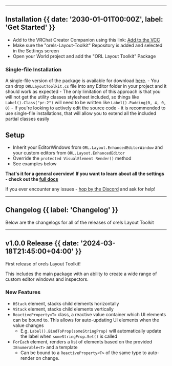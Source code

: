 

---

## Installation {{ date: '2030-01-01T00:00Z', label: 'Get Started' }}

- Add to the VRChat Creator Companion using this link: [Add to the VCC](vcc://vpm/addRepo?url=https://orels1.github.io/orels-Layout-Toolkit/index.json)
- Make sure the "orels-Layout-Toolkit" Repository is added and selected in the Settings screen
- Open your World project and add the "ORL Layout Toolkit" Package

### Single-file Installation

A single-file version of the package is available for download [here](https://github.com/orels1/orels-Layout-Toolkit/releases).
    - You can drop `ORLLayoutToolkit.cs` file into any Editor folder in your project and it should work as expected
    - The only limitation of this approach is that you will not get the utility classes stylesheet included, so things like `Label().Class("pr-2")` will need to be written like `Label().Padding(0, 4, 0, 0)`
    - If you're looking to actively edit the source code - it is recommended to use single-file installations, that will allow you to extend all the included partial classes easily

## Setup

- Inherit your EditorWindows from `ORL.Layout.EnhancedEditorWindow` and your custom editors from `ORL.Layoot.EnhancedEditor` 
- Override the `protected VisualElement Render()` method
- See examples below


**That's it for a general overview! If you want to learn about all the settings - check out the [full docs](/docs)**

If you ever encounter any issues - [hop by the Discord](https://discord.gg/orels1) and ask for help!

---

## Changelog {{ label: 'Changelog' }}

Below are the changelogs for all of the releases of orels Layout Toolkit

---

## v1.0.0 Release {{ date: '2024-03-18T21:45:00+04:00' }}

First release of orels Layout Toolkit!

This includes the main package with an ability to create a wide range of custom editor windows and inspectors.

### <BoltIcon /> New Features

- `HStack` element, stacks child elements horizontally
- `VStack` element, stacks child elements vertically
- `ReactiveProperty<T>` class, a reactive value container which UI elements can be bound to. This allows for auto-updating UI elements when the value changes
    - E.g. `Label().BindToProp(someStringProp)` will automatically update the label when `someStringProp.Set()` is called
- `ForEach` element, renders a list of elements based on the provided `IEnumerable<T>` and a template
    - Can be bound to a `ReactiveProperty<T>` of the same type to auto-render on change.
